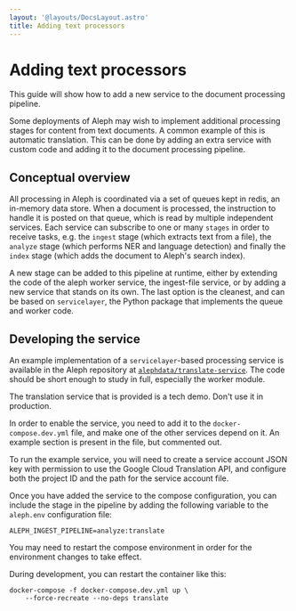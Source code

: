 ```yaml
---
layout: '@layouts/DocsLayout.astro'
title: Adding text processors
---
```


# Adding text processors

<p class="lead">
  This guide will show how to add a new service to the document processing
  pipeline.
</p>

Some deployments of Aleph may wish to implement additional processing stages for content from text documents. A common example of this is automatic translation. This can be done by adding an extra service with custom code and adding it to the document processing pipeline.

## Conceptual overview

All processing in Aleph is coordinated via a set of queues kept in redis, an in-memory data store. When a document is processed, the instruction to handle it is posted on that queue, which is read by multiple independent services. Each service can subscribe to one or many `stages` in order to receive tasks, e.g. the `ingest` stage \(which extracts text from a file\), the `analyze` stage \(which performs NER and language detection\) and finally the `index` stage \(which adds the document to Aleph's search index\).

A new stage can be added to this pipeline at runtime, either by extending the code of the aleph worker service, the ingest-file service, or by adding a new service that stands on its own. The last option is the cleanest, and can be based on `servicelayer`, the Python package that implements the queue and worker code.

## Developing the service

An example implementation of a `servicelayer`-based processing service is available in the Aleph repository at [`alephdata/translate-service`](https://github.com/alephdata/translate-service). The code should be short enough to study in full, especially the worker module.

<Callout theme="danger">
  The translation service that is provided is a tech demo. Don't use it in
  production.
</Callout>

In order to enable the service, you need to add it to the `docker-compose.dev.yml` file, and make one of the other services depend on it. An example section is present in the file, but commented out.

<Callout>
  To run the example service, you will need to create a service account JSON key
  with permission to use the Google Cloud Translation API, and configure both
  the project ID and the path for the service account file.
</Callout>

Once you have added the service to the compose configuration, you can include the stage in the pipeline by adding the following variable to the `aleph.env` configuration file:

```
ALEPH_INGEST_PIPELINE=analyze:translate
```

You may need to restart the compose environment in order for the environment changes to take effect.

During development, you can restart the container like this:

```
docker-compose -f docker-compose.dev.yml up \
    --force-recreate --no-deps translate
```
